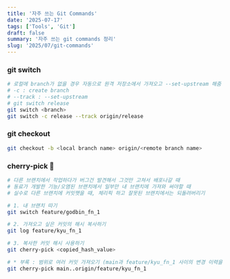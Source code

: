 ```yaml
---
title: '자주 쓰는 Git Commands'
date: '2025-07-17'
tags: ['Tools', 'Git']
draft: false
summary: '자주 쓰는 git commands 정리'
slug: '2025/07/git-commands'
---
```

### git switch
```bash
# 로컬에 branch가 없을 경우 자동으로 원격 저장소에서 가져오고 --set-upstream 해줌
# -c : create branch
# --track : --set-upstream
# git switch release 
git switch <branch>
git switch -c release --track origin/release
```

### git checkout
```bash
git checkout -b <local branch name> origin/<remote branch name>
```

### cherry-pick 🍒
```bash
# 다른 브랜치에서 작업하다가 버그건 발견해서 그것만 고쳐서 배포나갈 때
# 동료가 개발한 기능/오염된 브랜치에서 일부만 내 브랜치에 가져와 써야할 때 
# 실수로 다른 브랜치에 커밋햇을 때, 체리픽 하고 잘못된 브랜치에서는 되돌려버리기

# 1. 내 브랜치 따기
git switch feature/godbin_fn_1

# 2. 가져오고 싶은 커밋의 해시 복사하기
git log feature/kyu_fn_1

# 3. 복사한 커밋 해시 사용하기
git cherry-pick <copied_hash_value>

# * 부록 : 범위로 여러 커밋 가져오기 (main과 feature/kyu_fn_1 사이의 변경 이력을 오래된 순서부터 내 브랜치에 적용하기)
git cherry-pick main..origin/feature/kyu_fn_1

```











